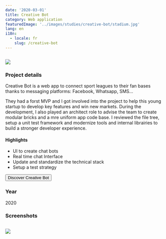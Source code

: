 ```yaml
---
date: '2020-03-01'
title: Creative Bot
category: Web application
featuredImage: '../images/studies/creative-bot/stadium.jpg'
lang: en
i18n:
  - locale: fr
    slug: /creative-bot
---
```


<Image>

![](../images/studies/creative-bot/compo.png)

</Image>

### Project details

Creative Bot is a web app to connect sport leagues to their fan bases thanks to messaging platforms: Facebook, Whatsapp, SMS...

They had a forst MVP and I got involved into the project to help this young startup to develop key features and win new markets. During the development, I also played an architect role to advise the team to create modular bricks and a mre uniform app code base. I reviewed the file tree, setup a unit test framework and modernize tools and internal librairies to build a stronger developer experience.

#### Highlights

- UI to create chat bots
- Real time chat Interface
- Update and standardize the technical stack
- Setup a test strategy

<p style={{textAlign: 'center'}}><Button href="https://creativebot.ai">Discover Creative Bot</Button></p>

### Year
2020

### Screenshots

<Image>

![](../images/studies/creative-bot/inbox.jpg)

</Image>
